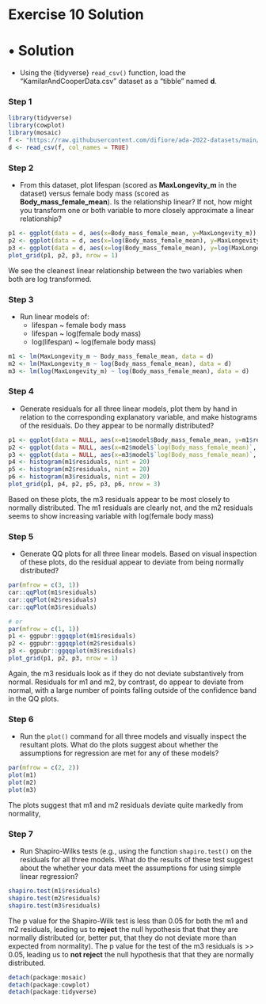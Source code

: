 # Exercise 10 Solution {.unnumbered}

# • Solution {.unnumbered}

- Using the {tidyverse} `read_csv()` function, load the "KamilarAndCooperData.csv" dataset as a "tibble" named **d**.

### Step 1 {.unnumbered}

```r
library(tidyverse)
library(cowplot)
library(mosaic)
f <- "https://raw.githubusercontent.com/difiore/ada-2022-datasets/main/KamilarAndCooperData.csv"
d <- read_csv(f, col_names = TRUE)
```

### Step 2 {.unnumbered}

- From this dataset, plot lifespan (scored as **MaxLongevity_m** in the dataset) versus female body mass (scored as **Body_mass_female_mean**). Is the relationship linear? If not, how might you transform one or both variable to more closely approximate a linear relationship?

```r
p1 <- ggplot(data = d, aes(x=Body_mass_female_mean, y=MaxLongevity_m)) + geom_point()
p2 <- ggplot(data = d, aes(x=log(Body_mass_female_mean), y=MaxLongevity_m)) + geom_point()
p3 <- ggplot(data = d, aes(x=log(Body_mass_female_mean), y=log(MaxLongevity_m))) + geom_point()
plot_grid(p1, p2, p3, nrow = 1)
```

We see the cleanest linear relationship between the two variables when both are log transformed.

### Step 3 {.unnumbered}

- Run linear models of:
  - lifespan ~ female body mass
  - lifespan ~ log(female body mass)
  - log(lifespan) ~ log(female body mass)

```r
m1 <- lm(MaxLongevity_m ~ Body_mass_female_mean, data = d)
m2 <- lm(MaxLongevity_m ~ log(Body_mass_female_mean), data = d)
m3 <- lm(log(MaxLongevity_m) ~ log(Body_mass_female_mean), data = d)
```

### Step 4 {.unnumbered}

- Generate residuals for all three linear models, plot them by hand in relation to the corresponding explanatory variable, and make histograms of the residuals. Do they appear to be normally distributed?

```r
p1 <- ggplot(data = NULL, aes(x=m1$model$Body_mass_female_mean, y=m1$residuals)) + geom_point()
p2 <- ggplot(data = NULL, aes(x=m2$model$`log(Body_mass_female_mean)`, y=m2$residuals)) + geom_point()
p3 <- ggplot(data = NULL, aes(x=m3$model$`log(Body_mass_female_mean)`, y=m3$residuals)) + geom_point()
p4 <- histogram(m1$residuals, nint = 20)
p5 <- histogram(m2$residuals, nint = 20)
p6 <- histogram(m3$residuals, nint = 20)
plot_grid(p1, p4, p2, p5, p3, p6, nrow = 3)
```

Based on these plots, the m3 residuals appear to be most closely to normally distributed. The m1 residuals are clearly not, and the m2 residuals seems to show increasing variable with log(female body mass)

### Step 5 {.unnumbered}

- Generate QQ plots for all three linear models. Based on visual inspection of these plots, do the residual appear to deviate from being normally distributed?

```r
par(mfrow = c(3, 1))
car::qqPlot(m1$residuals)
car::qqPlot(m2$residuals)
car::qqPlot(m3$residuals)

# or
par(mfrow = c(1, 1))
p1 <- ggpubr::ggqqplot(m1$residuals)
p2 <- ggpubr::ggqqplot(m2$residuals)
p3 <- ggpubr::ggqqplot(m3$residuals)
plot_grid(p1, p2, p3, nrow = 1)
```

Again, the m3 residuals look as if they do not deviate substantively from normal. Residuals for m1 and m2, by contrast, do appear to deviate from normal, with a large number of points falling outside of the confidence band in the QQ plots.

### Step 6 {.unnumbered}

- Run the `plot()` command for all three models and visually inspect the resultant plots. What do the plots suggest about whether the assumptions for regression are met for any of these models?

```r
par(mfrow = c(2, 2))
plot(m1)
plot(m2)
plot(m3)
```

The plots suggest that m1 and m2 residuals deviate quite markedly from normality,

### Step 7 {.unnumbered}

- Run Shapiro-Wilks tests (e.g., using the function `shapiro.test()` on the residuals for all three models. What do the results of these test suggest about the whether your data meet the assumptions for using simple linear regression?

```r
shapiro.test(m1$residuals)
shapiro.test(m2$residuals)
shapiro.test(m3$residuals)
```

The p value for the Shapiro-Wilk test is less than 0.05 for both the m1 and m2 residuals, leading us to **reject** the null hypothesis that that they are normally distributed (or, better put, that they do not deviate more than expected from normality). The p value for the test of the m3 residuals is >> 0.05, leading us to **not reject** the null hypothesis that that they are normally distributed. 

```r
detach(package:mosaic)
detach(package:cowplot)
detach(package:tidyverse)
```
